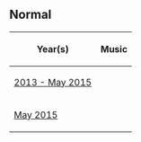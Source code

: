 {{NeedSWFs}}
{{CPW|Gold Mine|Mina de Ouro}}

==Normal==
<center>
{|class="wikitable"
!Year(s)!!Music
|-
|[[Media:RoomsCavemine-OperationPuffleConstruction.swf|2013 - May 2015]]||{{n/a}}
|-
|[[media:RoomsCavemine-May2015.swf|May 2015]]||{{n/a}}
|}
</center>

{{Places}}
